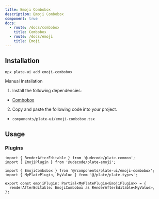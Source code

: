 ```yaml
---
title: Emoji Combobox
description: Emoji Combobox
component: true
docs:
  - route: /docs/combobox
    title: Combobox
  - route: /docs/emoji
    title: Emoji
---
```


<ComponentPreview name="playground-demo" id="emoji" />

## Installation

```bash
npx plate-ui add emoji-combobox
```

<Accordion type="single" collapsible>
<AccordionItem value="manual-installation">
<AccordionTrigger>Manual Installation</AccordionTrigger>
<AccordionContent>

1. Install the following dependencies:

- [Combobox](/docs/combobox)

2. Copy and paste the following code into your project.

- `components/plate-ui/emoji-combobox.tsx`

<ComponentSource name="emoji-combobox" />

</AccordionContent>

</AccordionItem>
</Accordion>

## Usage

### Plugins

```tsx
import { RenderAfterEditable } from '@udecode/plate-common';
import { EmojiPlugin } from '@udecode/plate-emoji';

import { EmojiCombobox } from '@/components/plate-ui/emoji-combobox';
import { MyPlatePlugin, MyValue } from '@/plate/plate-types';

export const emojiPlugin: Partial<MyPlatePlugin<EmojiPlugin>> = {
  renderAfterEditable: EmojiCombobox as RenderAfterEditable<MyValue>,
};
```

